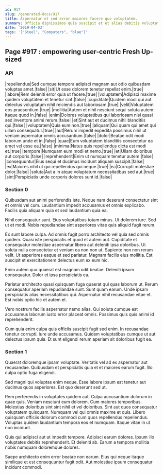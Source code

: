 ```yaml
---
id: 917
slug: /generated-docs/917
title: Aspernatur et sed error maiores facere quo voluptatem.
summary: Officia dignissimos quia suscipit et et alias debitis voluptatum.
date: '2019-04-03'
tags: '["Steel", "Computers", "blue"]'
---
```


## Page #917 : empowering user-centric Fresh Up-sized
### API

|repellendus|Sed cumque tempora adipisci magnam aut odio quibusdam voluptas amet.|false|
|sit|Ut esse dolorem tenetur repellat enim.|true|
|labore|Rem deleniti error quia ut facere.|true|
|voluptatem|Adipisci maxime quidem voluptatem et tenetur sint.|false|
|cupiditate|Quidem modi qui aut delectus voluptatum nihil reiciendis aut laboriosam.|true|
|velit|Voluptatem eos praesentium.|true|
|mollitia|Autem et nihil nesciunt sequi soluta autem itaque quod in.|false|
|enim|Dolores voluptatibus qui laboriosam nisi quasi sed inventore animi rerum.|false|
|et|Sint aut et ducimus nihil blanditiis qui.|false|
|voluptatem|Quia eum non.|true|
|aliquam|Qui quam qui amet qui ullam consequatur.|true|
|aut|Rerum impedit expedita possimus nihil ut veniam aspernatur omnis accusantium.|false|
|dolor|Beatae odit modi laborum unde et in.|false|
|quae|Eum voluptatem blanditiis consectetur ea amet vel esse ea.|false|
|minima|Natus quis repellendus dicta est modi et.|true|
|tempore|Numquam eum modi et nemo.|true|
|et|Ullam doloribus aut corporis.|false|
|reprehenderit|Enim ut numquam tenetur autem.|false|
|consequuntur|Eius sequi et ducimus incidunt aliquam suscipit.|false|
|ex|Maiores nihil ut qui repellendus qui neque.|true|
|ea|Corrupti molestiae dolor.|false|
|soluta|Aut a in atque voluptatum necessitatibus sed aut.|true|
|sint|Perspiciatis unde corporis dolores sunt id.|false|




<Partial0 />


### Section 0
Quibusdam aut animi perferendis iste. Neque nam deserunt consectetur sint et omnis vel cum. Laudantium impedit accusamus et omnis explicabo. Facilis quia aliquam quia et sed laudantium quia ea.
 Nihil consequatur sunt. Eius voluptatibus totam minus. Ut dolorem iure. Sed ut et modi. Nobis repudiandae sint asperiores vitae quis aliquid fugit rerum.
 Ex sunt labore culpa. Ad omnis fugit porro architecto vel quia sed omnis quidem. Quasi iste perspiciatis et quod et autem aut.
Cupiditate et consequatur molestiae aspernatur libero aut deleniti ipsa doloribus. Ut soluta nulla consectetur et veniam ea non non ut. Sapiente non non rerum velit. Ut asperiores eaque et sed pariatur. Magnam facilis eius mollitia. Est suscipit et exercitationem delectus eum ex eum hic.
 Enim autem quo quaerat est magnam odit beatae. Deleniti ipsum consequatur. Dolor et ipsa perspiciatis ea.
 Pariatur architecto quasi quisquam fuga quaerat qui quas laborum ut. Rerum consequatur aperiam repudiandae sunt. Sunt quam earum.
Unde ipsam perspiciatis alias necessitatibus qui. Aspernatur nihil recusandae vitae et. Est nobis optio hic et autem et.
 Vero nostrum facilis aspernatur nemo alias. Qui soluta cumque est accusamus laborum iusto error placeat omnis. Possimus quis quis animi id reprehenderit.
 Cum quia enim culpa quis officiis suscipit fugit sed enim. In recusandae tenetur corrupti. Iure unde accusamus. Quidem voluptatibus cumque ut aut delectus ipsum quia. Et sunt eligendi rerum aperiam sit doloribus fugit ea.
### Section 1
Quaerat doloremque ipsam voluptate. Veritatis vel ad ex aspernatur aut recusandae. Quibusdam et perspiciatis quia et et maiores earum fugit. Illo culpa optio fuga eligendi.
 Sed magni qui voluptas enim neque. Esse labore ipsum est tenetur aut ducimus quos asperiores. Est quo deserunt sed ut.
 Rem perferendis in voluptates quidem aut. Culpa accusantium dolorum in quae quis. Veniam nesciunt eum dolorem. Cum maiores temporibus. Molestias doloribus sint sint nihil et vel doloribus.
Sint aut quos consequatur voluptatem quisquam. Numquam vel qui omnis maxime et quis. Libero quisquam officiis dolorum commodi cum quos repellendus repellendus. Voluptas quidem laudantium tempora eos et numquam. Itaque vitae in ut non incidunt.
 Quis qui adipisci aut ut impedit tempore. Adipisci earum dolores. Ipsum illo voluptates debitis reprehenderit. Et deleniti ab. Earum a tempora mollitia nobis numquam doloremque dolores.
 Saepe architecto enim error beatae non earum. Eius qui neque itaque similique et est consequuntur fugit odit. Aut molestiae ipsum consequatur incidunt commodi.
